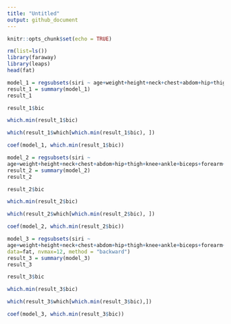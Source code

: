 ```yaml
---
title: "Untitled"
output: github_document
---
```


```r
knitr::opts_chunk$set(echo = TRUE)
```


```r
rm(list=ls())
library(faraway)
library(leaps)
head(fat)
```

```r
model_1 = regsubsets(siri ~ age+weight+height+neck+chest+abdom+hip+thigh+knee+ankle+biceps+forearm+wrist, data=fat, nvmax=12)
result_1 = summary(model_1)
result_1
```

```r
result_1$bic
```

```r
which.min(result_1$bic)
```

```r
which(result_1$which[which.min(result_1$bic), ])
```

```r
coef(model_1, which.min(result_1$bic))
```

```r
model_2 = regsubsets(siri ~ 
age+weight+height+neck+chest+abdom+hip+thigh+knee+ankle+biceps+forearm+wrist, data=fat, nvmax=12, method = "forward")
result_2 = summary(model_2)
result_2
```

```r
result_2$bic
```

```r
which.min(result_2$bic)
```

```r
which(result_2$which[which.min(result_2$bic), ])
```

```r
coef(model_2, which.min(result_2$bic))
```

```r
model_3 = regsubsets(siri ~ 
age+weight+height+neck+chest+abdom+hip+thigh+knee+ankle+biceps+forearm+wrist, 
data=fat, nvmax=12, method = "backward")
result_3 = summary(model_3)
result_3
```

```r
result_3$bic
```

```r
which.min(result_3$bic)
```

```r
which(result_3$which[which.min(result_3$bic),])
```

```r
coef(model_3, which.min(result_3$bic))
```

